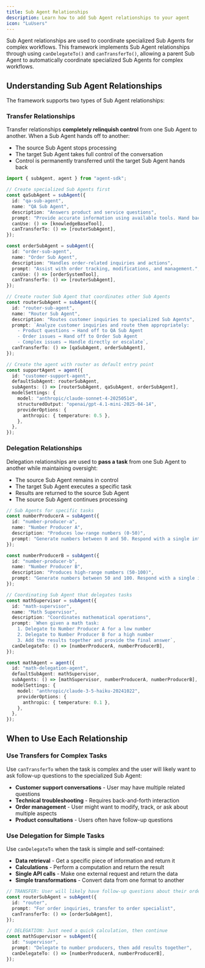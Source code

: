```yaml
---
title: Sub Agent Relationships
description: Learn how to add Sub Agent relationships to your agent
icon: "LuUsers"
---
```


Sub Agent relationships are used to coordinate specialized Sub Agents for complex workflows. This framework implements Sub Agent relationships through using `canDelegateTo()` and `canTransferTo()`, allowing a parent Sub Agent to automatically coordinate specialized Sub Agents for complex workflows.

## Understanding Sub Agent Relationships

The framework supports two types of Sub Agent relationships:

### Transfer Relationships

Transfer relationships **completely relinquish control** from one Sub Agent to another. When a Sub Agent hands off to another:

- The source Sub Agent stops processing
- The target Sub Agent takes full control of the conversation
- Control is permanently transferred until the target Sub Agent hands back

```typescript
import { subAgent, agent } from "agent-sdk";

// Create specialized Sub Agents first
const qaSubAgent = subAgent({
  id: "qa-sub-agent",
  name: "QA Sub Agent",
  description: "Answers product and service questions",
  prompt: "Provide accurate information using available tools. Hand back to router if unable to help.",
  canUse: () => [knowledgeBaseTool],
  canTransferTo: () => [routerSubAgent],
});

const orderSubAgent = subAgent({
  id: "order-sub-agent",
  name: "Order Sub Agent",
  description: "Handles order-related inquiries and actions",
  prompt: "Assist with order tracking, modifications, and management.",
  canUse: () => [orderSystemTool],
  canTransferTo: () => [routerSubAgent],
});

// Create router Sub Agent that coordinates other Sub Agents
const routerSubAgent = subAgent({
  id: "router-sub-agent",
  name: "Router Sub Agent",
  description: "Routes customer inquiries to specialized Sub Agents",
  prompt: `Analyze customer inquiries and route them appropriately:
    - Product questions → Hand off to QA Sub Agent
    - Order issues → Hand off to Order Sub Agent
    - Complex issues → Handle directly or escalate`,
  canTransferTo: () => [qaSubAgent, orderSubAgent],
});

// Create the agent with router as default entry point
const supportAgent = agent({
  id: "customer-support-agent",
  defaultSubAgent: routerSubAgent,
  subAgents: () => [routerSubAgent, qaSubAgent, orderSubAgent],
  modelSettings: {
    model: "anthropic/claude-sonnet-4-20250514",
    structuredOutput: "openai/gpt-4.1-mini-2025-04-14",
    providerOptions: {
      anthropic: { temperature: 0.5 },
    },
  },
});
```

### Delegation Relationships

Delegation relationships are used to **pass a task** from one Sub Agent to another while maintaining oversight:

- The source Sub Agent remains in control
- The target Sub Agent executes a specific task
- Results are returned to the source Sub Agent
- The source Sub Agent continues processing

```typescript
// Sub Agents for specific tasks
const numberProducerA = subAgent({
  id: "number-producer-a",
  name: "Number Producer A",
  description: "Produces low-range numbers (0-50)",
  prompt: "Generate numbers between 0 and 50. Respond with a single integer.",
});

const numberProducerB = subAgent({
  id: "number-producer-b",
  name: "Number Producer B",
  description: "Produces high-range numbers (50-100)",
  prompt: "Generate numbers between 50 and 100. Respond with a single integer.",
});

// Coordinating Sub Agent that delegates tasks
const mathSupervisor = subAgent({
  id: "math-supervisor",
  name: "Math Supervisor",
  description: "Coordinates mathematical operations",
  prompt: `When given a math task:
    1. Delegate to Number Producer A for a low number
    2. Delegate to Number Producer B for a high number
    3. Add the results together and provide the final answer`,
  canDelegateTo: () => [numberProducerA, numberProducerB],
});

const mathAgent = agent({
  id: "math-delegation-agent",
  defaultSubAgent: mathSupervisor,
  subAgents: () => [mathSupervisor, numberProducerA, numberProducerB],
  modelSettings: {
    model: "anthropic/claude-3-5-haiku-20241022",
    providerOptions: {
      anthropic: { temperature: 0.1 },
    },
  },
});
```

## When to Use Each Relationship

### Use Transfers for Complex Tasks

Use `canTransferTo` when the task is complex and the user will likely want to ask follow-up questions to the specialized Sub Agent:

- **Customer support conversations** - User may have multiple related questions
- **Technical troubleshooting** - Requires back-and-forth interaction
- **Order management** - User might want to modify, track, or ask about multiple aspects
- **Product consultations** - Users often have follow-up questions

### Use Delegation for Simple Tasks

Use `canDelegateTo` when the task is simple and self-contained:

- **Data retrieval** - Get a specific piece of information and return it
- **Calculations** - Perform a computation and return the result
- **Single API calls** - Make one external request and return the data
- **Simple transformations** - Convert data from one format to another

```typescript
// TRANSFER: User will likely have follow-up questions about their order
const routerSubAgent = subAgent({
  id: "router",
  prompt: "For order inquiries, transfer to order specialist",
  canTransferTo: () => [orderSubAgent],
});

// DELEGATION: Just need a quick calculation, then continue
const mathSupervisor = subAgent({
  id: "supervisor",
  prompt: "Delegate to number producers, then add results together",
  canDelegateTo: () => [numberProducerA, numberProducerB],
});
```
